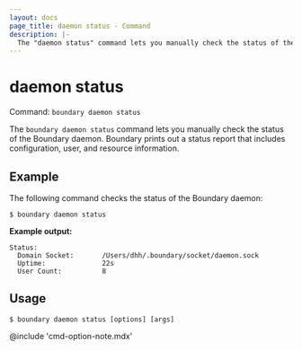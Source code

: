 ```yaml
---
layout: docs
page_title: daemon status - Command
description: |-
  The "daemon status" command lets you manually check the status of the Boundary daemon.
---
```


# daemon status

Command: `boundary daemon status`

The `boundary daemon status` command lets you manually check the status of the Boundary daemon.
Boundary prints out a status report that includes configuration, user, and resource information.

## Example

The following command checks the status of the Boundary daemon:

```shell-session
$ boundary daemon status
```

**Example output:**

<CodeBlockConfig hideClipboard>

```plaintext
Status:
  Domain Socket:       /Users/dhh/.boundary/socket/daemon.sock
  Uptime:              22s
  User Count:          8
```

</CodeBlockConfig>

## Usage

<CodeBlockConfig hideClipboard>

```shell-session
$ boundary daemon status [options] [args]
```

</CodeBlockConfig>

@include 'cmd-option-note.mdx'